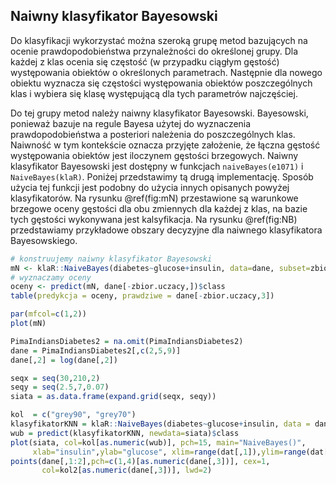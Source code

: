## Naiwny klasyfikator Bayesowski {#part_43}

Do klasyfikacji wykorzystać można szeroką grupę metod bazujących na ocenie prawdopodobieństwa przynależności do określonej grupy. Dla każdej z klas ocenia się częstość (w przypadku ciągłym gęstość) występowania obiektów o określonych parametrach. Następnie dla nowego obiektu wyznacza się częstości występowania obiektów
poszczególnych klas i wybiera się klasę występującą dla tych parametrów najczęściej.

Do tej grupy metod należy naiwny klasyfikator Bayesowski. Bayesowski, ponieważ bazuje na regule Bayesa użytej do wyznaczenia prawdopodobieństwa a posteriori
należenia do poszczególnych klas. Naiwność w tym kontekście oznacza przyjęte założenie, że łączna gęstość występowania obiektów jest iloczynem gęstości brzegowych.
Naiwny klasyfikator Bayesowski jest dostępny w funkcjach `naiveBayes(e1071)` i `NaiveBayes(klaR)`.
Poniżej przedstawimy tą drugą implementację.
Sposób użycia tej funkcji jest podobny do użycia innych opisanych powyżej klasyfikatorów. Na rysunku \@ref(fig:mN) przestawione są warunkowe brzegowe oceny gęstości dla
obu zmiennych dla każdej z klas, na bazie tych gęstości wykonywana jest kalsyfikacja. Na rysunku \@ref(fig:NB) przedstawiamy przykładowe obszary decyzyjne dla naiwnego klasyfikatora Bayesowskiego.
```r
# konstruujemy naiwny klasyfikator Bayesowski
mN <- klaR::NaiveBayes(diabetes~glucose+insulin, data=dane, subset=zbior.uczacy)
# wyznaczamy oceny
oceny <- predict(mN, dane[-zbior.uczacy,])$class
table(predykcja = oceny, prawdziwe = dane[-zbior.uczacy,3])
```
```r
par(mfcol=c(1,2))
plot(mN)
```
```r
PimaIndiansDiabetes2 = na.omit(PimaIndiansDiabetes2)
dane = PimaIndiansDiabetes2[,c(2,5,9)]
dane[,2] = log(dane[,2])

seqx = seq(30,210,2)
seqy = seq(2.5,7,0.07)
siata = as.data.frame(expand.grid(seqx, seqy))

kol  = c("grey90", "grey70")
klasyfikatorKNN = klaR::NaiveBayes(diabetes~glucose+insulin, data = dane)
wub = predict(klasyfikatorKNN, newdata=siata)$class
plot(siata, col=kol[as.numeric(wub)], pch=15, main="NaiveBayes()", 
     xlab="insulin",ylab="glucose", xlim=range(dat[,1]),ylim=range(dat[,2]))
points(dane[,1:2],pch=c(1,4)[as.numeric(dane[,3])], cex=1, 
       col=kol2[as.numeric(dane[,3])], lwd=2)
```
